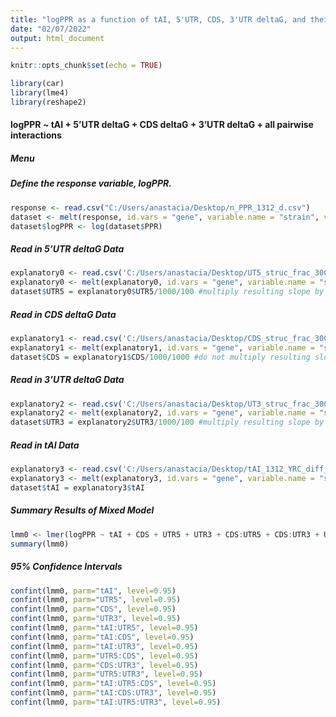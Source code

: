 ```yaml
---
title: "logPPR as a function of tAI, 5'UTR, CDS, 3'UTR deltaG, and their interactions"
date: "02/07/2022"
output: html_document
---
```


```r
knitr::opts_chunk$set(echo = TRUE)
```

```r
library(car)
library(lme4)
library(reshape2)
```


#### logPPR ~ tAI + 5'UTR deltaG + CDS deltaG + 3'UTR deltaG + all pairwise interactions{.tabset .tabset-dropdown}
##### Menu
##### Define the response variable, logPPR.
```r
response <- read.csv("C:/Users/anastacia/Desktop/n_PPR_1312_d.csv")
dataset <- melt(response, id.vars = "gene", variable.name = "strain", value.name = "PPR")
dataset$logPPR <- log(dataset$PPR)
```

##### Read in 5'UTR deltaG Data
```r
explanatory0 <- read.csv('C:/Users/anastacia/Desktop/UT5_struc_frac_30C_G_1312.csv')
explanatory0 <- melt(explanatory0, id.vars = "gene", variable.name = "strain", value.name = "UTR5")
dataset$UTR5 = explanatory0$UTR5/1000/100 #multiply resulting slope by 10 to get units of 1/(Mcal per mol)
```

##### Read in CDS deltaG Data
```r
explanatory1 <- read.csv('C:/Users/anastacia/Desktop/CDS_struc_frac_30C_G_1312.csv')
explanatory1 <- melt(explanatory1, id.vars = "gene", variable.name = "strain", value.name = "CDS")
dataset$CDS = explanatory1$CDS/1000/1000 #do not multiply resulting slope by anything; it will be in Mcal/mol already
```

##### Read in 3'UTR deltaG Data
```r
explanatory2 <- read.csv('C:/Users/anastacia/Desktop/UT3_struc_frac_30C_G_1312.csv')
explanatory2 <- melt(explanatory2, id.vars = "gene", variable.name = "strain", value.name = "UTR3")
dataset$UTR3 = explanatory2$UTR3/1000/100 #multiply resulting slope by 10 to get units of 1/(Mcal per mol)
```

##### Read in tAI Data
```r
explanatory3 <- read.csv('C:/Users/anastacia/Desktop/tAI_1312_YRC_diff_d.csv')
explanatory3 <- melt(explanatory3, id.vars = "gene", variable.name = "strain", value.name = "tAI")
dataset$tAI = explanatory3$tAI
```

##### Summary Results of Mixed Model
``` r
lmm0 <- lmer(logPPR ~ tAI + CDS + UTR5 + UTR3 + CDS:UTR5 + CDS:UTR3 + UTR5:UTR3 + tAI:CDS + tAI:UTR5 + tAI:UTR3 + tAI:CDS:UTR5 + tAI:CDS:UTR3 + tAI:UTR5:UTR3 + (1+tAI|gene) + (1+CDS|gene) + (1|gene) + (0+UTR3|gene), data=dataset, REML = FALSE, control = lmerControl(optimizer="bobyqa", optCtrl=list(maxfun=1e5)))
summary(lmm0)
```

##### 95% Confidence Intervals
``` r
confint(lmm0, parm="tAI", level=0.95)
confint(lmm0, parm="UTR5", level=0.95)
confint(lmm0, parm="CDS", level=0.95)
confint(lmm0, parm="UTR3", level=0.95)
confint(lmm0, parm="tAI:UTR5", level=0.95)
confint(lmm0, parm="tAI:CDS", level=0.95)
confint(lmm0, parm="tAI:UTR3", level=0.95)
confint(lmm0, parm="UTR5:CDS", level=0.95)
confint(lmm0, parm="CDS:UTR3", level=0.95)
confint(lmm0, parm="UTR5:UTR3", level=0.95)
confint(lmm0, parm="tAI:UTR5:CDS", level=0.95)
confint(lmm0, parm="tAI:CDS:UTR3", level=0.95)
confint(lmm0, parm="tAI:UTR5:UTR3", level=0.95)
```